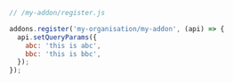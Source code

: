 ```js
// /my-addon/register.js

addons.register('my-organisation/my-addon', (api) => {
  api.setQueryParams({
    abc: 'this is abc',
    bbc: 'this is bbc',
  });
});
```